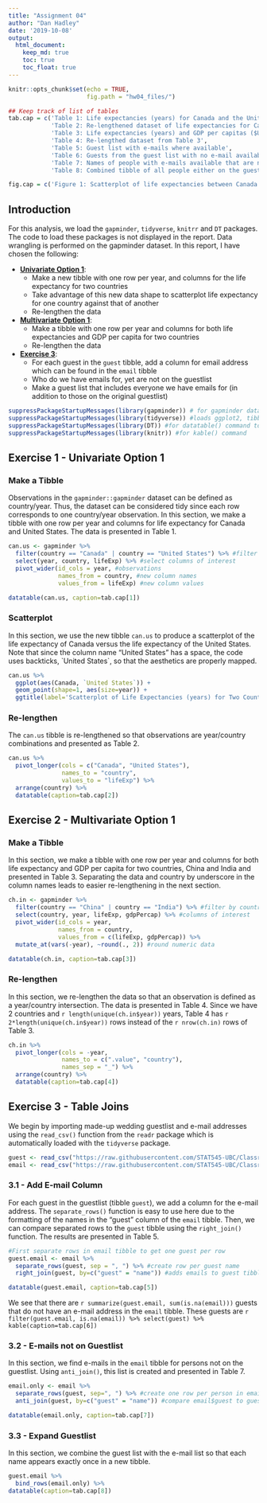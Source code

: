 ```yaml
---
title: "Assignment 04"
author: "Dan Hadley"
date: '2019-10-08'
output: 
  html_document:
    keep_md: true
    toc: true
    toc_float: true
---
```


```r
knitr::opts_chunk$set(echo = TRUE,
                      fig.path = "hw04_files/")

## Keep track of list of tables
tab.cap = c('Table 1: Life expectancies (years) for Canada and the United States',
            'Table 2: Re-lengthened dataset of life expectancies for Canada and the United States',
            'Table 3: Life expectancies (years) and GDP per capitas ($US-inflation adjusted) for China and India',
            'Table 4: Re-lengthed dataset from Table 3',
            'Table 5: Guest list with e-mails where available',
            'Table 6: Guests from the guest list with no e-mail available',
            'Table 7: Names of people with e-mails available that are not on the guest list',
            'Table 8: Combined tibble of all people either on the guest list or the e-mail list')

fig.cap = c('Figure 1: Scatterplot of life expectancies between Canada and the United States with larger points for more recent observations')
```

## Introduction

For this analysis, we load the `gapminder`, `tidyverse`, `knitrr` and `DT` packages.  The code to load these packages is not displayed in the report.  Data wrangling is performed on the gapminder dataset.  In this report, I have chosen the following:

  * [__Univariate Option 1__](#exercise-1---univariate-option-1):
    - Make a new tibble with one row per year, and columns for the life expectancy for two countries
    - Take advantage of this new data shape to scatterplot life expectancy for one country against that of another
    - Re-lengthen the data
  * [__Multivariate Option 1__](#exercise-2---multivariate-option-1):
    - Make a tibble with one row per year and columns for both life expectancies and GDP per capita for two countries
    - Re-lengthen the data
  * [__Exercise 3__](#exercise-3---table-joins):
    - For each guest in the `guest` tibble, add a column for email address which can be found in the `email` tibble
    - Who do we have emails for, yet are not on the guestlist
    - Make a guest list that includes everyone we have emails for (in addition to those on the original guestlist)

```r
suppressPackageStartupMessages(library(gapminder)) # for gapminder dataset
suppressPackageStartupMessages(library(tidyverse)) #loads ggplot2, tibble, tidyr, dplyr packages
suppressPackageStartupMessages(library(DT)) #for datatable() command to display datatables
suppressPackageStartupMessages(library(knitr)) #for kable() command
```

## Exercise 1 - Univariate Option 1

### Make a Tibble

Observations in the `gapminder::gapminder` dataset can be defined as country/year.  Thus, the dataset can be considered tidy since each row corresponds to one country/year observation.  In this section, we make a tibble with one row per year and columns for life expectancy for Canada and United States.  The data is presented in Table 1.

```r
can.us <- gapminder %>% 
  filter(country == "Canada" | country == "United States") %>% #filter by country
  select(year, country, lifeExp) %>% #select columns of interest
  pivot_wider(id_cols = year, #observations
              names_from = country, #new column names
              values_from = lifeExp) #new column values

datatable(can.us, caption=tab.cap[1])
```

### Scatterplot

In this section, we use the new tibble `can.us` to produce a scatterplot of the life expectancy of Canada versus the life expectancy of the United States.  Note that since the column name "United States" has a space, the code uses backticks, \`United States\`, so that the aesthetics are properly mapped.

```r
can.us %>% 
  ggplot(aes(Canada, `United States`)) +
  geom_point(shape=1, aes(size=year)) +
  ggtitle(label='Scatterplot of Life Expectancies (years) for Two Countries')
```

### Re-lengthen 

The `can.us` tibble is re-lengthened so that observations are year/country combinations and presented as Table 2.

```r
can.us %>% 
  pivot_longer(cols = c("Canada", "United States"),
               names_to = "country",
               values_to = "lifeExp") %>% 
  arrange(country) %>% 
  datatable(caption=tab.cap[2])
```

## Exercise 2 - Multivariate Option 1

### Make a Tibble

In this section, we make a tibble with one row per year and columns for both life expectancy and GDP per capita for two countries, China and India and presented in Table 3.  Separating the data and country by underscore in the column names leads to easier re-lengthening in the next section.

```r
ch.in <- gapminder %>% 
  filter(country == "China" | country == "India") %>% #filter by country
  select(country, year, lifeExp, gdpPercap) %>% #columns of interest
  pivot_wider(id_cols = year,
              names_from = country,
              values_from = c(lifeExp, gdpPercap)) %>% 
  mutate_at(vars(-year), ~round(., 2)) #round numeric data

datatable(ch.in, caption=tab.cap[3])
```

### Re-lengthen

In this section, we re-lengthen the data so that an observation is defined as a year/country intersection.  The data is presented in Table 4.  Since we have 2 countries and `r length(unique(ch.in$year))` years, Table 4 has `r 2*length(unique(ch.in$year))` rows instead of the `r nrow(ch.in)` rows of Table 3.

```r
ch.in %>% 
  pivot_longer(cols = -year,
               names_to = c(".value", "country"),
               names_sep = "_") %>% 
  arrange(country) %>% 
  datatable(caption=tab.cap[4])
```

## Exercise 3 - Table Joins

We begin by importing made-up wedding guestlist and e-mail addresses using the `read_csv()` function from the `readr` package which is automatically loaded with the `tidyverse` package.

```r
guest <- read_csv("https://raw.githubusercontent.com/STAT545-UBC/Classroom/master/data/wedding/attend.csv")
email <- read_csv("https://raw.githubusercontent.com/STAT545-UBC/Classroom/master/data/wedding/emails.csv")
```

### 3.1 - Add E-mail Column

For each guest in the guestlist (tibble `guest`), we add a column for the e-mail address.  The `separate_rows()` function is easy to use here due to the formatting of the names in the "guest" column of the `email` tibble. Then, we can compare separated rows to the `guest` tibble using the `right_join()` function.  The results are presented in Table 5.

```r
#First separate rows in email tibble to get one guest per row
guest.email <- email %>% 
  separate_rows(guest, sep = ", ") %>% #create row per guest name
  right_join(guest, by=c("guest" = "name")) #adds emails to guest tibble

datatable(guest.email, caption=tab.cap[5])
```

We see that there are `r summarize(guest.email, sum(is.na(email)))` guests that do not have an e-mail address in the `email` tibble.  These guests are `r filter(guest.email, is.na(email)) %>% select(guest) %>% kable(caption=tab.cap[6])`

### 3.2 - E-mails not on Guestlist

In this section, we find e-mails in the `email` tibble for persons not on the guestlist.  Using `anti_join()`, this list is created and presented in Table 7.

```r
email.only <- email %>%
  separate_rows(guest, sep=", ") %>% #create one row per person in email tibble
  anti_join(guest, by=c("guest" = "name")) #compare email$guest to guest$name

datatable(email.only, caption=tab.cap[7])
```


### 3.3 - Expand Guestlist
In this section, we combine the guest list with the e-mail list so that each name appears exactly once in a new tibble.

```r
guest.email %>%
  bind_rows(email.only) %>% 
datatable(caption=tab.cap[8])
```


